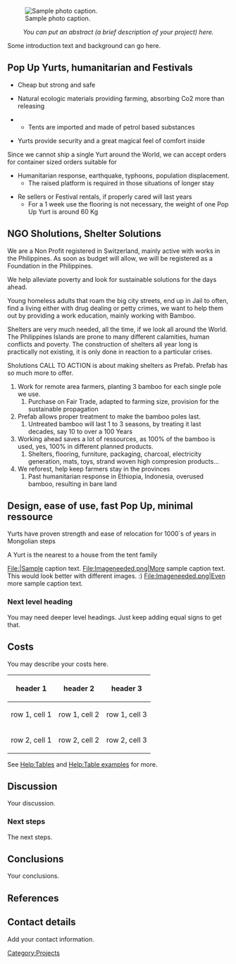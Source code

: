 <!-- Comments that appear only in the edit view are formatted like this. -->
<!-- These comments are offered as an aid as you get started. Remove as you wish. -->
<!-- next line is the code for inserting an image; delete if you don't have an image yet -->
[[File:Imageneeded.png|thumb|right|Sample photo caption.]]

<center>''You can put an abstract (a brief description of your project) here. ''</center>

Some introduction text and background can go here.

== Pop Up Yurts, humanitarian and Festivals  ==

* Cheap but strong and safe

* Natural ecologic materials providing farming, absorbing Co2 more than releasing

** Tents are imported and made of petrol based substances

* Yurts provide security and a great magical feel of comfort inside


Since we cannot ship a single Yurt around the World, we can accept orders for container sized orders suitable for


* Humanitarian response, earthquake, typhoons, population displacement.
** The raised platform is required in those situations of longer stay

* Re sellers or Festival rentals, if properly cared will last years
** For a 1 week use the flooring is not necessary, the weight of one Pop Up Yurt is around 60 Kg

== NGO Sholutions, Shelter Solutions ==

We are a Non Profit registered in Switzerland, mainly active with works in the Philippines.
As soon as budget will allow, we will be registered as a Foundation in the Philippines.

We help alleviate poverty and look for sustainable solutions for the days ahead.

Young homeless adults that roam the big city streets, end up in Jail to often, find a living either with drug dealing or petty crimes, we want to help them out by providing a work education, mainly working  with Bamboo.

Shelters are very much needed, all the time, if we look all around the World. The Philippines Islands are prone to many different calamities, human conflicts and poverty.
The construction of shelters all year long is practically not existing, it is only done in reaction to a particular crises. 

Sholutions CALL TO ACTION is about making shelters as Prefab.
Prefab has so much more to offer.

# Work for remote area farmers, planting 3 bamboo for each single pole we use.
## Purchase on Fair Trade, adapted to farming size, provision for the sustainable propagation
# Prefab allows proper treatment to make the bamboo poles last.
## Untreated bamboo will last 1 to 3 seasons, by treating it last decades, say 10 to over a 100 Years
# Working ahead saves a lot of ressources, as 100% of the bamboo is used, yes, 100% in different planned products.
## Shelters, flooring, furniture, packaging, charcoal, electricity generation, mats, toys, strand woven high compresion products...
# We reforest, help keep farmers stay in the provinces
## Past humanitarian response in Ethiopia, Indonesia, overused bamboo, resulting in bare land


== Design, ease of use, fast Pop Up, minimal ressource ==

Yurts have proven strength and ease of relocation for 1000`s of years in Mongolian steps

A Yurt is the nearest to a house from the tent family  

<!-- Here is a sample gallery.  -->
<gallery caption="Sample gallery">
File:|Sample caption text.
File:Imageneeded.png|More sample caption text. This would look better with different images. :)
File:Imageneeded.png|Even more sample caption text. 
</gallery>

=== Next level heading ===

You may need deeper level headings.  Just keep adding equal signs to get that.

== Costs ==

You may describe your costs here.
{| class="wikitable"
|-
! header 1
! header 2
! header 3
|-
| row 1, cell 1
| row 1, cell 2
| row 1, cell 3
|-
| row 2, cell 1
| row 2, cell 2
| row 2, cell 3
|}
See [[Help:Tables]] and [[Help:Table examples]] for more.

== Discussion ==

Your discussion.

=== Next steps ===

The next steps.

== Conclusions ==

Your conclusions.

== References ==

<!-- This code is for placing the citation you included above.  If you did not use the <ref> code, please delete this. -->
<references/>

== Contact details ==

Add your contact information.  

<!-- Don't change the next line unless you intend to change the categorization -->
<!-- Do add additional, appropriate categories.  See http://www.appropedia.org/Appropedia:CategoryTree for ideas. -->
[[Category:Projects]]